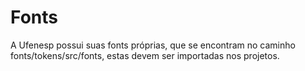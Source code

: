 
<Meta title="Tokens/Fonts" />

# Fonts

A Ufenesp possui suas fonts próprias, que se encontram no caminho fonts/tokens/src/fonts, 
estas devem ser importadas nos projetos.

